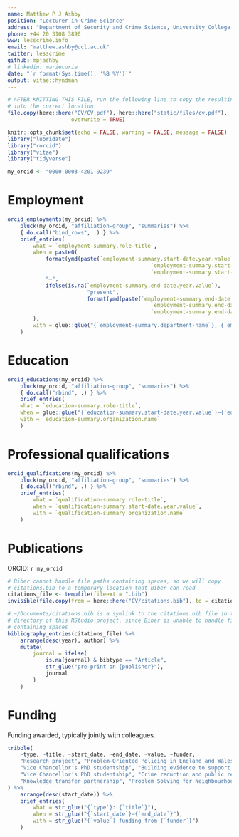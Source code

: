 ```yaml
---
name: Matthew P J Ashby
position: "Lecturer in Crime Science"
address: "Department of Security and Crime Science, University College London"
phone: +44 20 3108 3890
www: lesscrime.info
email: "matthew.ashby@ucl.ac.uk"
twitter: lesscrime
github: mpjashby
# linkedin: mariecurie
date: "`r format(Sys.time(), '%B %Y')`"
output: vitae::hyndman
---
```


```r
# AFTER KNITTING THIS FILE, run the following line to copy the resulting PDF
# into the correct location
file.copy(here::here("CV/CV.pdf"), here::here("static/files/cv.pdf"), 
					overwrite = TRUE)

```

```r
knitr::opts_chunk$set(echo = FALSE, warning = FALSE, message = FALSE)
library("lubridate")
library("rorcid")
library("vitae")
library("tidyverse")

my_orcid <- "0000-0003-4201-9239"
```


# Employment

```r
orcid_employments(my_orcid) %>% 
	pluck(my_orcid, "affiliation-group", "summaries") %>% 
	{ do.call("bind_rows", .) } %>%
	brief_entries(
		what = `employment-summary.role-title`,
		when = paste0(
			format(ymd(paste(`employment-summary.start-date.year.value`,
											 `employment-summary.start-date.month.value`,
											 `employment-summary.start-date.day.value`)), "%b %Y"), 
			"–",
			ifelse(is.na(`employment-summary.end-date.year.value`),
						 "present",
						 format(ymd(paste(`employment-summary.end-date.year.value`,
											 `employment-summary.end-date.month.value`,
											 `employment-summary.end-date.day.value`)), "%b %Y"))
		),
		with = glue::glue("{`employment-summary.department-name`}, {`employment-summary.organization.name`}")
	)
```


# Education

```r
orcid_educations(my_orcid) %>% 
	pluck(my_orcid, "affiliation-group", "summaries") %>% 
	{ do.call("rbind", .) } %>% 
	brief_entries(
    what = `education-summary.role-title`,
    when = glue::glue("{`education-summary.start-date.year.value`}–{`education-summary.end-date.year.value`}"),
    with = `education-summary.organization.name`
	)
```


# Professional qualifications

```r
orcid_qualifications(my_orcid) %>% 
	pluck(my_orcid, "affiliation-group", "summaries") %>% 
	{ do.call("rbind", .) } %>% 
	brief_entries(
		what = `qualification-summary.role-title`,
		when = `qualification-summary.start-date.year.value`,
		with = `qualification-summary.organization.name`
	)
```


# Publications

ORCID: `r my_orcid`

```r
# Biber cannot handle file paths containing spaces, so we will copy 
# citations.bib to a temporary location that Biber can read
citations_file <- tempfile(fileext = ".bib")
invisible(file.copy(from = here::here("CV/citations.bib"), to = citations_file))

# ~/Documents/citations.bib is a symlink to the citations.bib file in the CV
# directory of this RStudio project, since Biber is unable to handle file paths
# containing spaces
bibliography_entries(citations_file) %>% 
	arrange(desc(year), author) %>% 
	mutate(
		journal = ifelse(
			is.na(journal) & bibtype == "Article", 
			str_glue("pre-print on {publisher}"), 
			journal
		)
	)
```


# Funding

Funding awarded, typically jointly with colleagues.

```r
tribble(
	~type, ~title, ~start_date, ~end_date, ~value, ~funder,
	"Research project", "Problem-Oriented Policing in England and Wales", 2019, 2020, "£246,000", "Police Transformation Fund",
	"Vice Chancellor's PhD studentship", "Building evidence to support police initial response to incidents", 2018, 2021, "£60,000", "Nottingham Trent University",
	"Vice Chancellor's PhD studentship", "Crime reduction and public reassurance in a diverse society", 2017, 2020, "£60,000", "Nottingham Trent University",
	"Knowledge transfer partnership", "Problem Solving for Neighbourhood Policing", 2012, 2013, "£16,000", "Engineering and Physical Sciences Research Council"
) %>% 
	arrange(desc(start_date)) %>% 
	brief_entries(
		what = str_glue("{`type`}: {`title`}"),
		when = str_glue("{`start_date`}–{`end_date`}"),
		with = str_glue("{`value`} funding from {`funder`}")
	)
```


